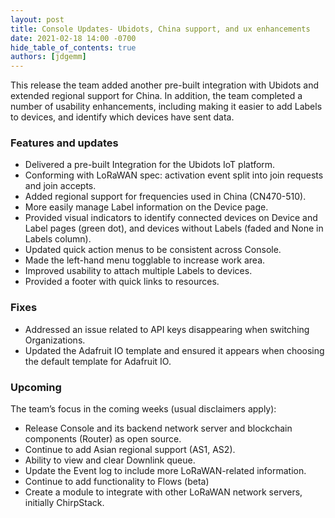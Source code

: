 ```yaml
---
layout: post
title: Console Updates- Ubidots, China support, and ux enhancements
date: 2021-02-18 14:00 -0700
hide_table_of_contents: true
authors: [jdgemm]
---
```


This release the team added another pre-built integration with Ubidots and extended regional support
for China. In addition, the team completed a number of usability enhancements, including making it
easier to add Labels to devices, and identify which devices have sent data.

<!--truncate-->

### Features and updates

- Delivered a pre-built Integration for the Ubidots IoT platform.
- Conforming with LoRaWAN spec: activation event split into join requests and join accepts.
- Added regional support for frequencies used in China (CN470-510).
- More easily manage Label information on the Device page.
- Provided visual indicators to identify connected devices on Device and Label pages (green dot),
  and devices without Labels (faded and None in Labels column).
- Updated quick action menus to be consistent across Console.
- Made the left-hand menu togglable to increase work area.
- Improved usability to attach multiple Labels to devices.
- Provided a footer with quick links to resources.

### Fixes

- Addressed an issue related to API keys disappearing when switching Organizations.
- Updated the Adafruit IO template and ensured it appears when choosing the default template for
  Adafruit IO.

### Upcoming

The team’s focus in the coming weeks (usual disclaimers apply):

- Release Console and its backend network server and blockchain components (Router) as open source.
- Continue to add Asian regional support (AS1, AS2).
- Ability to view and clear Downlink queue.
- Update the Event log to include more LoRaWAN-related information.
- Continue to add functionality to Flows (beta)
- Create a module to integrate with other LoRaWAN network servers, initially ChirpStack.
